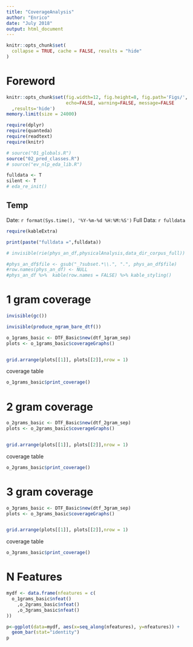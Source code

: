 ```yaml
---
title: "CoverageAnalysis"
author: "Enrico"
date: "July 2018"
output: html_document
---
```


```r
knitr::opts_chunk$set(
  collapse = TRUE, cache = FALSE, results = "hide"
)


```

# Foreword  

```r
knitr::opts_chunk$set(fig.width=12, fig.height=8, fig.path='Figs/',
                      echo=FALSE, warning=FALSE, message=FALSE
  ,results='hide')
memory.limit(size = 24000)


```

```r
require(dplyr)
require(quanteda)
require(readtext)
require(knitr)

```



```r

# source("01_globals.R")
source("02_pred_classes.R")
# source("ev_nlp_eda_lib.R")

fulldata <- T
silent <- T
# eda_re_init()
```



## Temp

Date: `r format(Sys.time(), '%Y-%m-%d %H:%M:%S')`
Full Data: `r fulldata`

    
```r
require(kableExtra)

print(paste("fulldata =",fulldata))

# invisible(rie(phys_an_df,physicalAnalysis,data_dir_corpus_full))

#phys_an_df$file <- gsub("_?subset.*\\.", ".", phys_an_df$file)
#row.names(phys_an_df) <- NULL
#phys_an_df %>%  kable(row.names = FALSE) %>% kable_styling()
```


# 1 gram coverage
```r

invisible(gc())

invisible(produce_ngram_bare_dtf())

o_1grams_basic <- DTF_Basic$new(dtf_1gram_sep)
plots <- o_1grams_basic$coverageGraphs()


grid.arrange(plots[[1]], plots[[2]],nrow = 1)

```
coverage table
```r
o_1grams_basic$print_coverage()

```



# 2 gram coverage
```r


o_2grams_basic <- DTF_Basic$new(dtf_2gram_sep)
plots <- o_2grams_basic$coverageGraphs()


grid.arrange(plots[[1]], plots[[2]],nrow = 1)

```
coverage table
```r
o_2grams_basic$print_coverage()

```



# 3 gram coverage
```r


o_3grams_basic <- DTF_Basic$new(dtf_3gram_sep)
plots <- o_3grams_basic$coverageGraphs()


grid.arrange(plots[[1]], plots[[2]],nrow = 1)

```
coverage table
```r
o_3grams_basic$print_coverage()

```




# N Features
```r

mydf <- data.frame(nfeatures = c(
  o_1grams_basic$nfeat()
    ,o_2grams_basic$nfeat()
    ,o_3grams_basic$nfeat()
))

p<-ggplot(data=mydf, aes(x=seq_along(nfeatures), y=nfeatures)) +
  geom_bar(stat="identity")
p

```

